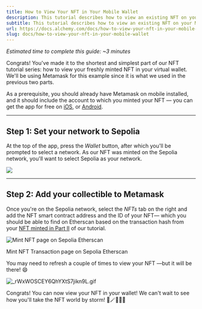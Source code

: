```yaml
---
title: How to View Your NFT in Your Mobile Wallet
description: This tutorial describes how to view an existing NFT on your Mobile Metamask wallet.
subtitle: This tutorial describes how to view an existing NFT on your Mobile Metamask wallet.
url: https://docs.alchemy.com/docs/how-to-view-your-nft-in-your-mobile-wallet
slug: docs/how-to-view-your-nft-in-your-mobile-wallet
---
```


*Estimated time to complete this guide: ~3 minutes*

Congrats! You've made it to the shortest and simplest part of our NFT tutorial series: how to view your freshly minted NFT in your virtual wallet. We'll be using Metamask for this example since it is what we used in the previous two parts.

As a prerequisite, you should already have Metamask on mobile installed, and it should include the account to which you minted your NFT — you can get the app for free on [iOS](https://apps.apple.com/us/app/metamask-blockchain-wallet/id1438144202), or [Android](https://play.google.com/store/apps/details?id=io.metamask\&hl=en_US\&gl=US).

***

## Step 1: Set your network to Sepolia

At the top of the app, press the *Wallet* button, after which you'll be prompted to select a network. As our NFT was minted on the Sepolia network, you'll want to select Sepolia as your network.

![](5a4fade-Screen_Shot_2023-05-25_at_8.15.06_AM.png)

***

## Step 2: Add your collectible to Metamask

Once you're on the Sepolia network, select the *NFTs* tab on the right and add the NFT smart contract address and the ID of your NFT— which you should be able to find on Etherscan based on the transaction hash from your [NFT minted in Part II](https://docs.alchemyapi.io/alchemy/tutorials/how-to-write-and-deploy-a-nft-smart-contract/how-to-mint-a-nft) of our tutorial.

![Mint NFT page on Sepolia Etherscan](c330d18-view-nft-etherscan.png)

Mint NFT Transaction page on Sepolia Etherscan

You may need to refresh a couple of times to view your NFT —but it will be there! 😄

![](b2a3416-_rWxWOSCEY6QhYXtS7jikn9L.gif "_rWxWOSCEY6QhYXtS7jikn9L.gif")

Congrats! You can now view your NFT in your wallet! We can't wait to see how you'll take the NFT world by storm! 🎨🪄🧙🤑🎊
